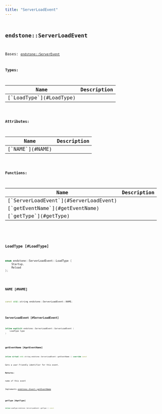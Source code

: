 ```yaml
---
title: "ServerLoadEvent"
---
```


## <code className="doc-symbol doc-symbol-class"/> endstone::ServerLoadEvent

Bases: [`endstone::ServerEvent`](classendstone_1_1_server_event.md)






**Types:**

<table>
<thead>
   <tr>
      <th>Name</th>
      <th>Description</th>
   </tr>
</thead>
<tbody>
<tr key="classendstone_1_1_server_load_event_1a0fdde50ad13a7c2dc531ca89341a0529">
    <td>[`LoadType`](#LoadType)</td>
    <td></td>
</tr>
</tbody>
</table>


**Attributes:**

<table>
<thead>
   <tr>
      <th>Name</th>
      <th>Description</th>
   </tr>
</thead>
<tbody>
<tr key="classendstone_1_1_server_load_event_1aadade0b34a9857cae4d6eca19401cfb6">
    <td>[`NAME`](#NAME)</td>
    <td></td>
</tr>
</tbody>
</table>






**Functions:**

<table>
<thead>
   <tr>
      <th>Name</th>
      <th>Description</th>
   </tr>
</thead>
<tbody>
<tr key="classendstone_1_1_server_load_event_1a6b655d60130ef5239ec7fb4b70b05670">
    <td>[`ServerLoadEvent`](#ServerLoadEvent)</td>
    <td></td>
</tr>
<tr key="classendstone_1_1_server_load_event_1a662aec6d6e841b68e1d1fc269d7f184a">
    <td>[`getEventName`](#getEventName)</td>
    <td></td>
</tr>
<tr key="classendstone_1_1_server_load_event_1ad6f8ab066b197a8175518ac9e8dcabae">
    <td>[`getType`](#getType)</td>
    <td></td>
</tr>
</tbody>
</table>

### <code className="doc-symbol doc-symbol-enum"/> LoadType [#LoadType]

```cpp
enum endstone::ServerLoadEvent::LoadType {
    Startup,
    Reload
};
```


### <code className="doc-symbol doc-symbol-variable"/> NAME [#NAME]

```cpp
const std::string endstone::ServerLoadEvent::NAME;
```


### <code className="doc-symbol doc-symbol-function"/> ServerLoadEvent [#ServerLoadEvent]

```cpp
inline explicit endstone::ServerLoadEvent::ServerLoadEvent (
    LoadType type
) 
```


### <code className="doc-symbol doc-symbol-function"/> getEventName [#getEventName]

```cpp
inline virtual std::string endstone::ServerLoadEvent::getEventName () override const
```


Gets a user-friendly identifier for this event.




**Returns:**

name of this event 





        
Implements [*endstone::Event::getEventName*](classendstone_1_1_event.md#function-geteventname)

### <code className="doc-symbol doc-symbol-function"/> getType [#getType]

```cpp
inline LoadType endstone::ServerLoadEvent::getType () const
```

